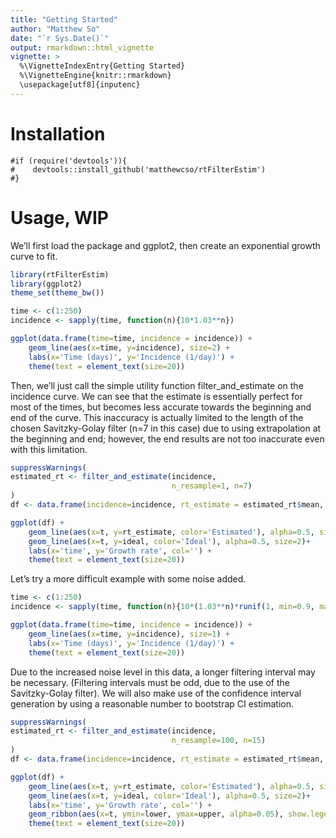 ---
title: "Getting Started"
author: "Matthew So"
date: "`r Sys.Date()`"
output: rmarkdown::html_vignette
vignette: >
  %\VignetteIndexEntry{Getting Started}
  %\VignetteEngine{knitr::rmarkdown}
  \usepackage[utf8]{inputenc}
---

# Installation
```
#if (require('devtools')){
#    devtools::install_github('matthewcso/rtFilterEstim')
#}
```

# Usage, WIP
We'll first load the package and ggplot2, then create an exponential growth curve to fit. 
```{r usage, message=FALSE}

library(rtFilterEstim)
library(ggplot2)
theme_set(theme_bw())

time <- c(1:250)
incidence <- sapply(time, function(n){10*1.03**n})

ggplot(data.frame(time=time, incidence = incidence)) +
    geom_line(aes(x=time, y=incidence), size=2) +
    labs(x='Time (days)', y='Incidence (1/day)') +
    theme(text = element_text(size=20))

```
Then, we'll just call the simple utility function filter_and_estimate on the incidence curve. We can see that the estimate is essentially perfect for most of the times, but becomes less accurate towards the beginning and end of the curve. This inaccuracy is actually limited to the length of the chosen Savitzky-Golay filter (n=7 in this case) due to using extrapolation at the beginning and end; however, the end results are not too inaccurate even with this limitation.
``` {r estimate, message=FALSE}
suppressWarnings(
estimated_rt <- filter_and_estimate(incidence, 
                                    n_resample=1, n=7)
)
df <- data.frame(incidence=incidence, rt_estimate = estimated_rt$mean, t = c(1:250), ideal = rep(log(1.03), 250))

ggplot(df) +
    geom_line(aes(x=t, y=rt_estimate, color='Estimated'), alpha=0.5, size=2) +
    geom_line(aes(x=t, y=ideal, color='Ideal'), alpha=0.5, size=2)+
    labs(x='time', y='Growth rate', col='') +
    theme(text = element_text(size=20))

```
Let's try a more difficult example with some noise added.
```{r usage_noise, message=FALSE}
time <- c(1:250)
incidence <- sapply(time, function(n){10*(1.03**n)*runif(1, min=0.9, max=1.1)})

ggplot(data.frame(time=time, incidence = incidence)) +
    geom_line(aes(x=time, y=incidence), size=1) +
    labs(x='Time (days)', y='Incidence (1/day)') +
    theme(text = element_text(size=20))
```
Due to the increased noise level in this data, a longer filtering interval may be necessary. (Filtering intervals must be odd, due to the use of the Savitzky-Golay filter). We will also make use of the confidence interval generation by using a reasonable number to bootstrap CI estimation. 
``` {r estimate_noise, message=FALSE}
suppressWarnings(
estimated_rt <- filter_and_estimate(incidence, 
                                    n_resample=100, n=15)
)
df <- data.frame(incidence=incidence, rt_estimate = estimated_rt$mean, upper = estimated_rt$upper, lower=estimated_rt$lower, t = c(1:250), ideal = rep(log(1.03), 250))

ggplot(df) +
    geom_line(aes(x=t, y=rt_estimate, color='Estimated'), alpha=0.5, size=2) +
    geom_line(aes(x=t, y=ideal, color='Ideal'), alpha=0.5, size=2)+
    labs(x='time', y='Growth rate', col='') +
    geom_ribbon(aes(x=t, ymin=lower, ymax=upper, alpha=0.05), show.legend=FALSE) +
    theme(text = element_text(size=20))

```